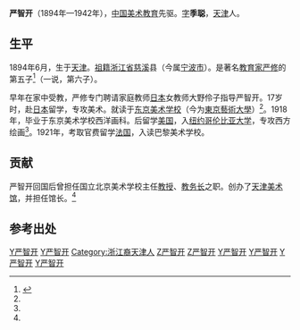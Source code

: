 '''严智开'''（1894年—1942年），[[中国|中国]][[美术|美术]][[教育|教育]]先驱。[[表字|字]]'''季聪'''，[[天津|天津]]人。

==生平==

1894年6月，生于[[天津|天津]]。[[祖籍|祖籍]][[浙江省|浙江省]][[慈溪|慈溪]]县（今属[[宁波市|宁波市]]）。是著名[[教育家|教育家]][[严修|严修]]的第五子<ref name="严修严智开">{{cite web |url=http://news.sina.com.cn/c/2004-10-12/23204562959.shtml |title=图说老天津：严智开(图) |publisher=[[新浪|新浪]]网 |date=2004年10月12日23:20 城市快报 |accessdate=2011年12月21日 |archive-date=2019年7月14日 |archive-url=https://web.archive.org/web/20190714095454/http://news.sina.com.cn/c/2004-10-12/23204562959.shtml |dead-url=no }}</ref>（一说，第六子）。

早年在家中受教，严修专门聘请家庭教师[[日本|日本]]女教师大野伶子指导严智开。17岁时，赴[[日本|日本]]留学，专攻美术。就读于[[东京美术学校|东京美术学校]]（今为[[東京藝術大學|東京藝術大學]]）<ref name="严修严智开"/>。1918年，毕业于东京美术学校西洋画科。后留学[[美国|美国]]，入[[纽约市|纽约]][[哥伦比亚大学|哥伦比亚大学]]，专攻西方绘画<ref name="严修严智开"/>。1921年，考取官费留学[[法国|法国]]，入读巴黎美术学校。

==贡献==

严智开回国后曾担任国立北京美术学校主任[[教授|教授]]、[[教务长|教务长]]之职。创办了[[天津美术馆|天津美术馆]]，并担任馆长。<ref name="严修严智开"/>

==参考出处==
{{reflist}}

[[Category:天津人|Y严智开]]
[[Category:慈溪人|Y严智开]]
[[Category:浙江裔天津人|Category:浙江裔天津人]]
[[Category:费市严家|Z严智开]]
[[Category:宁波裔天津人|Z严智开]]
[[Category:1894年出生|Y严智开]]
[[Category:1942年逝世|Y严智开]]
[[Category:哥伦比亚大学校友|Y严智开]]
[[Category:中国画家|Y严智开]]